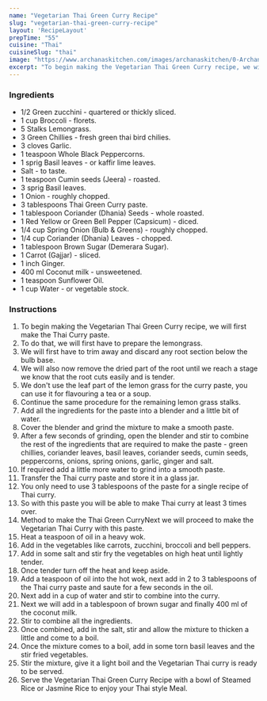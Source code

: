 ---
name: "Vegetarian Thai Green Curry Recipe"
slug: "vegetarian-thai-green-curry-recipe"
layout: 'RecipeLayout'
prepTime: "55"
cuisine: "Thai"
cuisineSlug: "thai"
image: "https://www.archanaskitchen.com/images/archanaskitchen/0-Archanas-Kitchen-Recipes/2018/Vegetarian_Thai_Green_Curry_Recipe-2-2_1600.jpg"
excerpt: "To begin making the Vegetarian Thai Green Curry recipe, we will first make the Thai Curry paste"
---

### Ingredients

- 1/2 Green zucchini - quartered or thickly sliced.
- 1 cup Broccoli - florets.
- 5 Stalks Lemongrass.
- 3 Green Chillies - fresh green thai bird chilies.
- 3 cloves Garlic.
- 1 teaspoon Whole Black Peppercorns.
- 1 sprig Basil leaves - or kaffir lime leaves.
- Salt - to taste.
- 1 teaspoon Cumin seeds (Jeera) - roasted.
- 3 sprig Basil leaves.
- 1 Onion - roughly chopped.
- 3 tablespoons Thai Green Curry paste.
- 1 tablespoon Coriander (Dhania) Seeds - whole roasted.
- 1 Red Yellow or Green Bell Pepper (Capsicum) - diced.
- 1/4 cup Spring Onion (Bulb & Greens) - roughly chopped.
- 1/4 cup Coriander (Dhania) Leaves - chopped.
- 1 tablespoon Brown Sugar (Demerara Sugar).
- 1 Carrot (Gajjar) - sliced.
- 1 inch Ginger.
- 400 ml Coconut milk - unsweetened.
- 1 teaspoon Sunflower Oil.
- 1 cup Water - or vegetable stock.

### Instructions

1. To begin making the Vegetarian Thai Green Curry recipe, we will first make the Thai Curry paste.
1. To do that, we will first have to prepare the lemongrass.
1.  We will first have to trim away and discard any root section below the bulb base.
1. We will also now remove the dried part of the root until we reach a stage we know that the root cuts easily and is tender.
1. We don't use the leaf part of the lemon grass for the curry paste, you can use it for flavouring a tea or a soup.
1. Continue the same procedure for the remaining lemon grass stalks.
1. Add all the ingredients for the paste into a blender and a little bit of water.
1. Cover the blender and grind the mixture to make a smooth paste.
1. After a few seconds of grinding, open the blender and stir to combine the rest of the ingredients that are required to make the paste - green chillies, coriander leaves, basil leaves, coriander seeds, cumin seeds, peppercorns, onions, spring onions, garlic, ginger and salt.
1. If required add a little more water to grind into a smooth paste.
1. Transfer the Thai curry paste and store it in a glass jar.
1. You only need to use 3 tablespoons of the paste for a single recipe of Thai curry.
1. So with this paste you will be able to make Thai curry at least 3 times over.
1. Method to make the Thai Green CurryNext we will proceed to make the Vegetarian Thai Curry with this paste.
1. Heat a teaspoon of oil in a heavy wok.
1. Add in the vegetables like carrots, zucchini, broccoli and bell peppers.
1. Add in some salt and stir fry the vegetables on high heat until lightly tender.
1. Once tender turn off the heat and keep aside.
1. Add a teaspoon of oil into the hot wok, next add in 2 to 3 tablespoons of the Thai curry paste and saute for a few seconds in the oil.
1. Next add in a cup of water and stir to combine into the curry.
1. Next we will add in a tablespoon of brown sugar and finally 400 ml of the coconut milk.
1. Stir to combine all the ingredients.
1. Once combined, add in the salt, stir and allow the mixture to thicken a little and come to a boil.
1. Once the mixture comes to a boil, add in some torn basil leaves and the stir fried vegetables.
1. Stir the mixture, give it a light boil and the Vegetarian Thai curry is ready to be served.
1. Serve the Vegetarian Thai Green Curry Recipe with a bowl of Steamed Rice or Jasmine Rice to enjoy your Thai style Meal.
